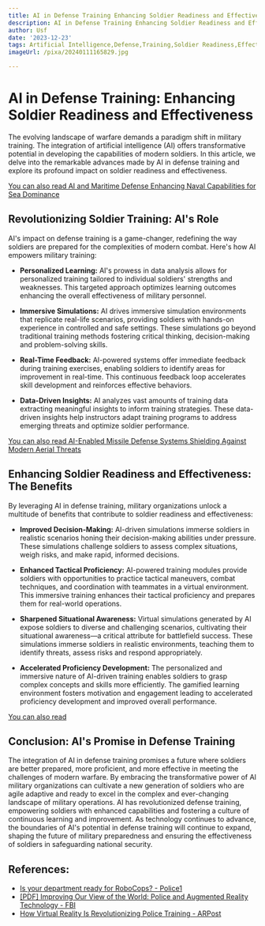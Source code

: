 ```yaml
---
title: AI in Defense Training Enhancing Soldier Readiness and Effectiveness
description: AI in Defense Training Enhancing Soldier Readiness and Effectiveness
author: Usf
date: '2023-12-23'
tags: Artificial Intelligence,Defense,Training,Soldier Readiness,Effectiveness
imageUrl: /pixa/20240111165829.jpg

---
```

# AI in Defense Training: Enhancing Soldier Readiness  and Effectiveness

The evolving landscape  of warfare demands  a paradigm shift  in military training. The integration of artificial intelligence  (AI)  offers transformative potential in developing the capabilities of modern soldiers. In  this article, we delve into the remarkable advances made by AI in defense training and explore its profound impact on soldier readiness and effectiveness.

[You can also read AI and Maritime Defense Enhancing Naval Capabilities for Sea Dominance](AI%20and%20Maritime%20Defense%20Enhancing%20Naval%20Capabilities%20for%20Sea%20Dominance)


##  Revolutionizing Soldier Training:  AI's Role

AI's impact on defense training is a game-changer, redefining the way soldiers are prepared for the complexities  of modern combat. Here's how AI empowers military training:

* **Personalized Learning:** AI's prowess in data analysis allows for personalized training tailored to individual soldiers' strengths and weaknesses. This targeted approach  optimizes learning outcomes enhancing the overall effectiveness of  military personnel.

* **Immersive Simulations:** AI drives immersive simulation environments that replicate real-life scenarios, providing soldiers with hands-on experience in controlled and safe settings. These simulations go beyond traditional training methods fostering critical  thinking, decision-making and problem-solving skills.

* **Real-Time Feedback:** AI-powered systems offer immediate feedback during training exercises, enabling  soldiers to identify areas for improvement in  real-time. This continuous feedback  loop accelerates skill development and reinforces effective behaviors.

* **Data-Driven Insights:**  AI analyzes vast amounts of training data extracting meaningful insights to inform training strategies. These data-driven insights help instructors adapt training programs  to address emerging threats and  optimize soldier performance.

[You can also read AI-Enabled Missile Defense Systems Shielding Against Modern Aerial Threats](AI-Enabled%20Missile%20Defense%20Systems%20Shielding%20Against%20Modern%20Aerial%20Threats)


## Enhancing Soldier Readiness and Effectiveness: The Benefits

By leveraging AI in  defense training, military organizations unlock a multitude of benefits that contribute to soldier readiness  and effectiveness:

* **Improved Decision-Making:** AI-driven simulations immerse soldiers in realistic scenarios honing their decision-making abilities under pressure. These  simulations challenge soldiers to assess complex situations,  weigh risks, and make  rapid, informed decisions.

* **Enhanced Tactical Proficiency:**  AI-powered training modules provide soldiers with opportunities to practice tactical maneuvers, combat techniques, and coordination with  teammates in a virtual  environment. This  immersive training enhances their tactical  proficiency and prepares them for real-world  operations.

* **Sharpened Situational Awareness:** Virtual simulations generated by AI expose soldiers to diverse and challenging  scenarios, cultivating their situational awareness—a critical  attribute for battlefield success. These simulations immerse soldiers in realistic environments, teaching them to identify threats,  assess risks and  respond appropriately.

*  **Accelerated Proficiency Development:** The  personalized and immersive nature of AI-driven  training enables soldiers to grasp complex concepts and skills more efficiently. The gamified learning environment fosters motivation and engagement leading to accelerated proficiency  development and  improved overall  performance.

[You can also read ]()


## Conclusion: AI's  Promise in Defense Training

The integration of AI in defense training promises a future where soldiers are  better prepared, more proficient, and more effective in meeting the challenges of modern warfare. By  embracing the transformative power of AI military organizations can cultivate a new generation of  soldiers who are agile adaptive and ready to excel in  the  complex and ever-changing landscape of military operations. AI has revolutionized  defense training, empowering soldiers with enhanced capabilities  and fostering a culture of continuous learning and improvement. As technology continues to  advance, the boundaries of AI's potential in  defense training will continue to expand, shaping the  future of military preparedness and  ensuring the effectiveness of  soldiers in safeguarding national security.

## References:
- [Is your department ready for RoboCops? - Police1](https://www.police1.com/technology/articles/is-your-department-ready-for-robocops-rETiDzJR4RnmWrZz/)
- [[PDF] Improving Our View of the World: Police and Augmented Reality Technology - FBI](https://www.fbi.gov/file-repository/stats-services-publications-police-augmented-reality-technology-pdf)
- [How Virtual Reality Is Revolutionizing Police Training - ARPost](https://arpost.co/2023/08/11/virtual-reality-police-training/)
